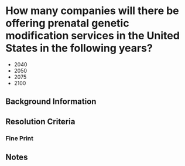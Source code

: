 
# How many companies will there be offering prenatal genetic modification services in the United States in the following years?

* 2040
* 2050
* 2075
* 2100

## Background Information

## Resolution Criteria

### Fine Print

## Notes
